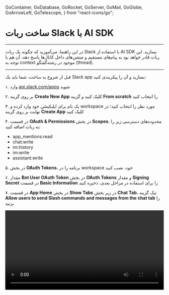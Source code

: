   GoContainer,
  GoDatabase,
  GoRocket,
  GoServer,
  GoMail,
  GoGlobe,
  GoArrowLeft,
  GoTelescope,
} from "react-icons/go";


<Layout>
<Head>
<title>مستندات ساخت ربات Slack - لیارا</title>
<meta property="og:title" content="مستندات خدمات رایانش ابری لیارا" />
<meta property="og:description" content="مستندات مربوط به ساخت ربات در Slack با استفاده از AI SDK و سرویس هوش مصنوعی لیارا"  />
<meta property="og:image" content="https://media.liara.ir/logos/liara-poster.jpg" />
</Head>


# ساخت ربات Slack با AI SDK
<hr className="mb-2" />

در این راهنما، می‌آموزید که چگونه یک ربات Slack با استفاده از AI SDK بسازید. این ربات قادر خواهد بود به پیام‌های مستقیم و منشن‌های داخل کانال‌ها پاسخ دهد، آن هم با توجه به context موجود در رشته‌گفتگو (thread).
<hr className="mb-2" />

<Section id='slack-app-setup' title='راه‌اندازی Slack app' />

قبل از شروع به ساخت، شما باید یک Slack app بسازید و آن را پیکربندی کنید:

<div className="h-4" />

۱. وارد <a href="https://api.slack.com/apps" className="text-[#2196f3]">api.slack.com/apps</a> شوید
<div className="h-1" />

۲. بر روی گزینه <b>Create New App</b> کلیک کنید و گزینه <b>From scratch</b> را انتخاب کنید
<div className="h-1" />
۳. یک نام برای اپلیکیشن خود وارد کرده و workspace مورد نظر را انتخاب کنید؛ در نهایت بر روی گزینه <b>Create App</b> کلیک کنید
<div className="h-1" />

۴. در قسمت <b>OAuth & Permissions</b> در بخش <b>Scopes</b>، محدوده‌های دسترسی زیر را به ربات اضافه کنید:

<div className="h-4" />

<ul>
<li><Important>app_mentions:read</Important></li>
<div className="h-1" />
<li><Important>chat:write</Important></li>
<div className="h-1" />
<li><Important>im:history</Important></li>
<div className="h-1" />
<li><Important>im:write</Important></li>
<div className="h-1" />
<li><Important>assistant:write</Important></li>
<div className="h-1" />
</ul>
<div className="h-4" />

۵. در بخش <b>OAuth Tokens</b>، برنامه را در workspace خود، نصب کنید 
<div className="h-1" />

۶. مقدار <b>Bot User OAuth Token</b> در بخش <b>OAuth Tokens</b> و مقدار <b>Signing Secret</b> در قسمت <b>Basic Information</b> را برای استفاده در مراحل بعدی، ذخیره کنید 
<div className="h-1" />

۷. در قسمت <b>App Home</b> در بخش <b>Show Tabs</b> در زیر بخش <b>Chat Tab</b>، تیک گزینه <b>Allow users to send Slash commands and messages from the chat tab</b> را بزنید

<div className="h-2" />   
<video
    src="https://media.liara.ir/ai/ai-sdk/cookbook/slackbot/create-slack-ai-bot.mp4"
    controls="controls"
    className="block w-full"
    width="100%"
/>
<hr className="mb-2" />

<Section id='project-setup' title='راه‌اندازی پروژه' />
این پروژه، از فناوری‌های زیر استفاده خواهد کرد: 

<div className="h-4" />
<ul>
<li><a href="https://ai-sdk.dev/docs/introduction" className="text-[#2196f3]">AI SDK</a></li>
<li><a href="https://api.slack.com/web" className="text-[#2196f3]">Slack Web API</a></li>
<li><a href="https://expressjs.com/" className="text-[#2196f3]">Express.js</a></li>
<li><a href="https://liara.ir/products/ai/" className="text-[#2196f3]">سرویس هوش مصنوعی لیارا</a></li>
<li><a href="https://liara.ir/landing/%D9%87%D8%A7%D8%B3%D8%AA-%D9%86%D9%88%D8%AF-%D8%AC%DB%8C-%D8%A7%D8%B3-node/" className="text-[#2196f3]">هاست NodeJS لیارا</a></li>
</ul>
<hr className="mb-2" />
<Section id='getting-started' title='شروع به کار' />

۱. یک کلون از <a href="https://github.com/liara-cloud/ai-sdk-examples" className="text-[#2196f3]">ریپازیتوری AI SDK Examples</a> تهیه کنید و وارد دایرکتوری <Important>Slack-Bot</Important> شوید:

<div className="h-2" />
<div dir='ltr'>
    <Highlight className="js">
        {`git clone https://github.com/liara-cloud/ai-sdk-examples.git
cd ai-sdk-examples/Slack-Bot`}
    </Highlight>
</div>
<div className="h-2" />

۲. وابستگی‌های برنامه را با اجرای دستور زیر نصب کنید: 

<div className="h-2" />
<div dir='ltr'>
    <Highlight className="js">
        {`npm install`}
    </Highlight>
</div>
<hr className="mb-2" />

<Section id='getting-started' title='ساختار پروژه' />
ساختار پروژه مذکور، به شکل زیر است: 

<div className="h-4" />
<ul>
<li>ابزارهای مربوط به Slack (در مسیر <Important>lib/slack-utils.ts</Important>) که شامل توابعی برای اعتبارسنجی درخواست‌های ورودی، تبدیل threadهای گفت‌وگو Slack به قالب سازگار با AI SDK، و دریافت شناسه‌ی کاربری Slackbot می‌باشد</li>
<div className="h-1" />
<li>فایل‌هایی برای مدیریت انواع مختلف رویدادهای Slack (در مسیرهای <Important>lib/handle-messages.ts</Important> و <Important>lib/handle-app-mention.ts</Important>)</li>
<div className="h-1" />
<li>یک API endpoint (از نوع <Important>POST</Important>) برای رویدادهای Slack (در مسیر <Important>api/events.ts</Important>)</li>
<div className="h-1" />
<li>یک entry point برای اجرای سرور NodeJS با استفاده از فریم‌ورک Express (مسیر <Important>server.ts</Important>)</li>
<div className="h-1" />
<li>یک فایل برای تولید پاسخ توسط مدل هوش مصنوعی از طریق AI SDK (در مسیر <Important>lib/generate-response.ts</Important>) </li>
</ul>
<hr className="mb-2" />

<Section id='event-handler' title='Event Handler' />

ابتدا بیایید نگاهی به مسیر API تعریف‌شده در فایل <Important>api/events.ts</Important> بیندازیم: 


<div className="h-2" />
<div dir='ltr'>
    <Highlight className="js">
        {`import type { SlackEvent } from "@slack/web-api";
  assistantThreadMessage,
  handleNewAssistantMessage,
} from "../lib/handle-messages";

// Express handler for POST /api/events
export async function eventsHandler(req: Request, res: Response) {
  // Express provides parsed body if express.json() middleware is used
  const rawBody = JSON.stringify(req.body);
  const payload = req.body;
  const requestType = payload.type as "url_verification" | "event_callback";

  // See https://api.slack.com/events/url_verification
  if (requestType === "url_verification") {
    return res.status(200).send(payload.challenge);
  }

  // For Slack signature verification, we need the raw body and headers
  // The verifyRequest function may need to be updated to work with Express
  const valid = await verifyRequest({
    requestType,
    request: req,
    rawBody,
  });
  if (!valid) {
    return res.status(400).send("Invalid request");
  }

  try {
    const botUserId = await getBotId();

    const event = payload.event as SlackEvent;

    if (event.type === "app_mention") {
      void handleNewAppMention(event, botUserId);
    }

    if (event.type === "assistant_thread_started") {
      void assistantThreadMessage(event);
    }

    if (
      event.type === "message" &&
      !event.subtype &&
      event.channel_type === "im" &&
      !event.bot_id &&
      !event.bot_profile &&
      event.bot_id !== botUserId
    ) {
      void handleNewAssistantMessage(event, botUserId);
    }

    return res.status(200).send("Success!");
  } catch (error) {
    console.error("Error generating response", error);
    return res.status(500).send("Error generating response");
  }
}
`}
    </Highlight>
</div>
<div className="h-2" />

در قطعه کد فوق: 

<div className="h-2" />
<ul>
<li>ابتدا بررسی می‌شود که آیا درخواست برای تایید URL است یا شامل یک رویداد واقعی از Slack</li>
<li>اگر Slack درخواست تأیید URL فرستاده باشد، پاسخ مناسب برای تأیید ارسال می‌شود</li>
<li>اعتبار درخواست بررسی می‌شود تا از معتبر بودن آن اطمینان حاصل گردد</li>
<li>اگر درخواست معتبر باشد، داده‌ی مربوط به رویداد از آن استخراج می‌شود</li>
<li>بر اساس نوع رویداد (مثل منشن شدن ربات، شروع یک رشته گفتگو یا پیام مستقیم)، تابع مربوط به آن اجرا می‌شود</li>
<li>در پایان، پاسخ موفق یا خطا به Slack برگردانده می‌شود</li>
</ul>
<hr className="mb-2" />

<Section id='event-handlers' title='Event Handlers' />
اکنون بیایید ببینیم هر نوع رویداد چگونه مدیریت می‌شود.


<Section id='app-mentions' title='منشن‌های برنامه' />
زمانی که یک کاربر ربات شما را در یک کانال منشن می‌کند، رویداد <Important>app_mention</Important> فعال می‌شود. تابع <Important>handleNewAppMention</Important> در فایل <Important>handle-app-mention.ts</Important> مسئول پردازش این نوع منشن‌ها است.
عملکرد این تابع به صورت زیر است:

<div className="h-4" />

۱. ابتدا بررسی می‌شود که آیا پیام از سوی یک ربات ارسال شده یا خیر، تا از ایجاد حلقه‌های بی‌پایان پاسخ‌دهی جلوگیری شود
<div className="h-1" />
۲. یک تابع به‌روزرسانی وضعیت ساخته می‌شود تا نشان دهد ربات در حال «فکر کردن» است.
<div className="h-1" />
۳. اگر منشن در قالب یک thread باشد، تاریخچه‌ی آن thread واکشی می‌شود.
<div className="h-1" />
۴. با استفاده از تابع <Important>generateResponse</Important>، محتوای پیام برای LLM ارسال می‌شود.
<div className="h-1" />
۵. پیام اولیه‌ای که نشان‌دهنده‌ی «thinking» بود، با پاسخ تولیدشده توسط هوش مصنوعی به‌روزرسانی می‌شود.
<div className="h-4" />
در ادامه کد مربوطه در فایل <Important>handle-app-mention.ts</Important> قرار گرفته است:

<div className="h-2" />
<div dir='ltr'>
    <Highlight className="js">
        {`import { AppMentionEvent } from "@slack/web-api";

const updateStatusUtil = async (
  initialStatus: string,
  event: AppMentionEvent,
) => {
  const initialMessage = await client.chat.postMessage({
    channel: event.channel,
    thread_ts: event.thread_ts ?? event.ts,
    text: initialStatus,
  });

  if (!initialMessage || !initialMessage.ts)
    throw new Error("Failed to post initial message");

  const updateMessage = async (status: string) => {
    await client.chat.update({
      channel: event.channel,
      ts: initialMessage.ts as string,
      text: status,
    });
  };
  return updateMessage;
};

export async function handleNewAppMention(
  event: AppMentionEvent,
  botUserId: string,
) {
  console.log("Handling app mention");
  if (event.bot_id || event.bot_id === botUserId || event.bot_profile) {
    console.log("Skipping app mention");
    return;
  }

  const { thread_ts, channel } = event;
  const updateMessage = await updateStatusUtil("is thinking...", event);

  if (thread_ts) {
    const messages = await getThread(channel, thread_ts, botUserId);
    const result = await generateResponse(messages, updateMessage);
    updateMessage(result);
  } else {
    const result = await generateResponse(
      [{ role: "user", content: event.text }],
      updateMessage,
    );
    updateMessage(result);
  }
}
`}
    </Highlight>
</div>

<Section id='assistant-thread-messages' title='پیام‌های thread دستیار' />

زمانی که یک کاربر یک thread را با دستیار شما آغاز می‌کند، رویداد <Important>assistant_thread_started</Important> فعال می‌شود. تابع <Important>assistantThreadMessage</Important> در فایل <Important>handle-messages.ts</Important> مسئول مدیریت این نوع رویداد است.
عملکرد این تابع به صورت زیر است:

<div className="h-4" />
<ul>
<li>ارسال پیام خوش‌آمدگویی در ابتدای رشته</li>
<li>ایجاد پیشنهادهای آماده (Suggested Prompts) برای کمک به کاربران جهت شروع تعامل با دستیار</li>
</ul>
<div className="h-4" />

در ادامه کد مربوط به تابع <Important>assistantThreadMessage</Important> آمده است:

<div className="h-2" />
<div dir='ltr'>
    <Highlight className="js">
        {`export async function assistantThreadMessage(
  event: AssistantThreadStartedEvent,
) {
  const { channel_id, thread_ts } = event.assistant_thread;
  console.log(\`Thread started: \${channel_id} \${thread_ts}\`);
  console.log(JSON.stringify(event));

  await client.chat.postMessage({
    channel: channel_id,
    thread_ts: thread_ts,
    text: "Hello, I'm an AI assistant built with the AI SDK by Vercel!",
  });

  await client.assistant.threads.setSuggestedPrompts({
    channel_id: channel_id,
    thread_ts: thread_ts,
    prompts: [
      {
        title: "Get the weather",
        message: "What is the current weather in London?",
      },
      {
        title: "Get the news",
        message: "What is the latest Premier League news from the BBC?",
      },
    ],
  });
}
`}
    </Highlight>
</div>

<Section id='direct-messages' title='پیام‌های مستقیم (Direct Messages)' />

برای ارسال پیام‌های مستقیم (DM) به ربات، رویداد <Important>message</Important> فعال می‌شود. این رویداد توسط تابع <Important>handleNewAssistantMessage</Important> در فایل <Important>handle-messages.ts</Important> مدیریت می‌شود.
عملکرد این تابع به صورت زیر است:

<div className="h-4" />
<ul>
<li>بررسی اینکه پیام از یک ربات نیست تا از پاسخ‌دهی غیرضروری جلوگیری شود</li>
<li>به‌روزرسانی وضعیت، برای نمایش اینکه پاسخ در حال تولید است</li>
<li>بازیابی تاریخچه‌ی گفت‌وگو جهت ارائه‌ی Context به مدل</li>
<li>فراخوانی LLM با استفاده از محتوای گفت‌وگو</li>
<li>ارسال پاسخ LLM در thread مرتبط با پیام کاربر</li>
</ul>
<div className="h-4" />

در ادامه کد مربوط به تابع <Important>handleNewAssistantMessage</Important> آمده است:

<div className="h-2" />
<div dir='ltr'>
    <Highlight className="js">
        {`export async function handleNewAssistantMessage(
  event: GenericMessageEvent,
  botUserId: string,
) {
  if (
    event.bot_id ||
    event.bot_id === botUserId ||
    event.bot_profile ||
    !event.thread_ts
  )
    return;

  const { thread_ts, channel } = event;
  const updateStatus = updateStatusUtil(channel, thread_ts);
  updateStatus("is thinking...");

  const messages = await getThread(channel, thread_ts, botUserId);
  const result = await generateResponse(messages, updateStatus);

  await client.chat.postMessage({
    channel: channel,
    thread_ts: thread_ts,
    text: result,
    unfurl_links: false,
    blocks: [
      {
        type: "section",
        text: {
          type: "mrkdwn",
          text: result,
        },
      },
    ],
  });

  updateStatus("");
}`}
    </Highlight>
</div>
<hr className="mb-2" />

<Section id='ai-logic' title='منطق AI' />

هسته‌ی اصلی برنامه‌ی ما تابع <Important>generateResponse</Important> است که در فایل <Important>lib/generate-response.ts</Important> قرار گرفته است. این تابع وظیفه دارد پیام‌های دریافتی را پردازش کرده و با استفاده از AI SDK پاسخ مناسب تولید کند.
نحوه‌ی پیاده‌سازی تابع <Important>generateResponse</Important> به شرح زیر است:

<div className="h-2" />
<div dir='ltr'>
    <Highlight className="js">
        {`import { createOpenAI } from '@ai-sdk/openai';

const my_model = createOpenAI({
  baseURL: process.env.BASE_URL,
  apiKey: process.env.LIARA_API_KEY,
});

  messages: CoreMessage[],
  updateStatus?: (status: string) => void,
) => {
  const { text } = await generateText({
    model: my_model('openai/gpt-4o-mini'),
    system: \`You are a Slack bot assistant. Keep your responses concise and to the point.
    - Do not tag users.
    - Current date is: \${new Date().toISOString().split('T')[0]}\`,
    messages,
  });

  // Convert markdown to Slack mrkdwn format
  return text.replace(/\\[(.*?)\\]\\((.*?)\\)/g, '<$2|$1>').replace(/\\*\\*/g, '*');
};
`}
    </Highlight>
</div>
<div className="h-2" />

در قطعه کد فوق، <Important>BASE_URL</Important> آدرس سرویس هوش مصنوعی است که از لیارا، تهیه کرده‌اید و 
مقدار <Important>LIARA_API_KEY</Important>، <a href="/references/api/about/#api-access-key" className="text-[#2196f3]">کلید API کنسول</a> است. 
در قطعه کد فوق: 

<div className="h-4" />
<ul>
<li>از تابع <Important>generateText</Important> در AI SDK برای فراخوانی مدل <Important>openai/gpt-4o-mini</Important> استفاده می‌شود</li>
<li>یک system prompt ارائه شده است تا رفتار مدل را هدایت کند</li>
<li>پاسخ نهایی به فرمت markdown سازگار با Slack قالب‌بندی شده است</li>
</ul>
<hr className="mb-2" />
<Section id='enhancing-with-tools' title='ارتقا LLM با Toolها' />

قدرت واقعی AI SDK در Toolهایی نهفته است که به ربات شما امکان انجام عملیات را می‌دهند. بیایید دو ابزار کاربردی به آن اضافه کنیم:

<div className="h-2" />
<div dir='ltr'>
    <Highlight className="js">
        {`import { createOpenAI } from '@ai-sdk/openai';

const my_model = createOpenAI({
  baseURL: process.env.BASE_URL,
  apiKey: process.env.LIARA_API_KEY,
});

  messages: CoreMessage[],
  updateStatus?: (status: string) => void,
) => {
  const { text } = await generateText({
    model: my_model('openai/gpt-4o-mini:online'),
    system: \`You are a Slack bot assistant. Keep your responses concise and to the point.
    - Do not tag users.
    - Current date is: \${new Date().toISOString().split('T')[0]}
    - Always include sources in your final response if you use web search.\`,
    messages,
    maxSteps: 10,
    tools: {
      getWeather: tool({
        description: 'Get the current weather at a location',
        parameters: z.object({
          latitude: z.number(),
          longitude: z.number(),
          city: z.string(),
        }),
        execute: async ({ latitude, longitude, city }) => {
          updateStatus?.(\`is getting weather for \${city}...\`);

          const response = await fetch(
            \`https://api.open-meteo.com/v1/forecast?latitude=\${latitude}&longitude=\${longitude}&current=temperature_2m,weathercode,relativehumidity_2m&timezone=auto\`,
          );

          const weatherData = await response.json();
          return {
            temperature: weatherData.current.temperature_2m,
            weatherCode: weatherData.current.weathercode,
            humidity: weatherData.current.relativehumidity_2m,
            city,
          };
        },
      }),
    },
  });

  // Convert markdown to Slack mrkdwn format
  return text.replace(/\\[(.*?)\\]\\((.*?)\\)/g, '<$2|$1>').replace(/\\*\\*/g, '*');
};
`}
    </Highlight>
</div>
<div className="h-2" />
در پیاده‌سازی به‌روزشده فوق، یک Tool به نام <Important>getWeather</Important> اضافه شده است که داده‌های هواشناسی را برای یک مکان مشخص واکشی می‌کند
همچنین، برای اینکه مدل در صورت نیاز، عملیات جستجو در وب را انجام دهد، تگ <Important>online</Important> در تعریف مدل، اضافه شده است. در سرویس هوش مصنوعی لیارا، با اضافه کردن این تگ به مدل، می‌توانید از سرویس Exa موجود در مدل، استفاده کنید. 

<div className="h-2" />
همچنین مقدار <Important>maxSteps: 10</Important> تنظیم شده است تا امکان گفت‌وگوهای چندمرحله‌ای (multi-step conversations) فراهم گردد. این ویژگی به‌طور خودکار نتایج اToolها را به مدل بازمی‌گرداند تا در صورت نیاز، فراخوانی Toolهای بیشتری انجام گیرد یا پاسخ نهایی تولید شود.
<hr className="mb-2" />

<Section id='how-it-works' title='نحوه‌ی عملکرد' />

زمانی که یک کاربر با ربات شما تعامل برقرار می‌کند:

<div className="h-2" />
۱. رویداد Slack دریافت و توسط API endpoint شما پردازش می‌شود.

<div className="h-1" />

۲. پیام کاربر و تاریخچه‌ی Thread به تابع <Important>generateResponse</Important> ارسال می‌شود.
<div className="h-1" />

۳. AI SDK پیام را پردازش می‌کند و در صورت نیاز ممکن است Toolهایی را فراخوانی کند.
<div className="h-1" />

۴. پاسخ تولیدشده قالب‌بندی می‌شود تا با فرمت مورد استفاده در Slack سازگار باشد، سپس برای کاربر ارسال می‌شود.
<div className="h-2" />

Toolها به‌صورت خودکار و بر اساس نیت کاربر فعال می‌شوند. برای مثال، اگر کاربر بپرسد: "هوای تهران چطور است؟"، مدل مراحل زیر را انجام می‌دهد: 
<div className="h-2" />

۱. درخواست را به‌عنوان یک query هواشناسی تشخیص می‌دهد.
<div className="h-1" />

۲. ابزار <Important>getWeather</Important> را با مختصات تهران، فراخوانی می‌کند.
<div className="h-1" />

۳. داده‌های هواشناسی را پردازش می‌کند.

<div className="h-1" />
۴. یک پاسخ نهایی تولید می‌کند و به سؤال کاربر پاسخ می‌دهد.
<hr className="mb-2" />

<Section id='deploying-the-app' title='ساخت و استقرار برنامه' />

اکنون، نوبت استقرار برنامه در لیارا است. مراحل زیر را دنبال کنید: 

<Step  steps={[
{
  step: "۱",
  content: (
  <>
    <h3>نصب Liara CLI</h3>
    <p>ترمینال را باز کنید و با اجرای دستور زیر، ابزار Liara CLI را بر روی سیستم خود نصب کنید:</p>
    <div dir='ltr'>
      <Highlight className="bash">
        {`npm install -g @liara/cli`}
      </Highlight>
    </div>
  </>
  )
  },
  {
  step: "۲",
  content: (
  <>
    <h3>لاگین به حساب کاربری</h3>
    <p>با اجرای دستور زیر، وارد حساب کاربری خود در لیارا، شوید:</p>
    <div dir='ltr'>
      <Highlight className="bash">
        {`liara login`}
      </Highlight>
    </div>
  </>
  )
  },
  {
  step: "۳",
  content: (
  <>
    <h3>ایجاد برنامه</h3>
    <p>با اجرای دستور زیر، برنامه NodeJS خود را ایجاد کنید:</p>
    <div dir='ltr'>
    <Highlight className="bash">
      {`liara create`}
    </Highlight>
    </div>
    <div className="h-2" />
  </>
  )
  },
  {
  step: "۴",
  content: (
  <>
    <h3>تنظیم متغیرهای محیطی</h3>
    <p>
      طبق <a href="/paas/details/envs/#add-envs" className="text-[#2196f3]">مستندات تنظیم متغیرهای محیطی</a>، متغیرهای زیر را با مقدار واقعی‌شان، به برنامه خود اضافه کنید: 

    </p>
    <div className="h-2" />
    <div dir='ltr'>
    <Highlight className="json">
      {`SLACK_BOT_TOKEN=xxxxxxxxx
SLACK_SIGNING_SECRET=xxxxxxxxx
BASE_URL=xxxxxxxxx
LIARA_API_KEY=xxxxxxxxx`}
    </Highlight>
    </div>
  </>
  )
  },
  {
  step: "۵",
  content: (
  <>
    <h3>استقرار برنامه</h3>
    <p>با اجرای دستور زیر در مسیر اصلی پروژه، برنامه خود را  در لیارا مستقر کنید:</p>
    <div className="h-2" />
    <div dir='ltr'>
    <Highlight className="bash">
      {`liara deploy --platform=node --port=3000`}
    </Highlight>
    </div>
  </>
  )
  },
  {
  step: "۶",
  content: (
  <>
    <h3>اتصال مدل به Slack App</h3>
    <p>
      مجدداً وارد <a href="https://api.slack.com/apps" className="text-[#2196f3]">api.slack.com/apps</a> شوید و به قسمت <b>Event Subscriptions</b> بروید. <b>Enable Events</b> را بزنید و URL برنامه NodeJS خود را به همراه <Important>api/events/</Important> در فیلد باز شده، قرار دهید. مثلاً اگر URL برنامه NodeJS شما <Important>https://noda.liara.run</Important> باشد، باید URL زیر را در فیلد باز شده، قرار دهید: 
    </p>
    <div className="h-2" />
    <div dir='ltr'>
    <Highlight className="bash">
      {`https://noda.liara.run/api/events`}
    </Highlight>
    </div>
    <div className="h-2" />  
    <p>
      در نهایت، بر روی گزینه <b>Save Changes</b> کلیک کنید تا تغییرات، ذخیره شوند. 
    </p> 
    <div className="h-2" />  
    <img src="https://media.liara.ir/ai/ai-sdk/cookbook/slackbot/enable-events.png" alt="enable events in slack app"/>
    <div className="h-4" />
  </>
  )
  },
  {
  step: "۷",
  content: (
  <>
    <h3>تنظیم پارامترها</h3>
    <p>در همان صفحه <b>Events Subscription</b>، بر روی بخش <b>Subscribe to bot events</b> کلیک کنید و رویدادهای زیر را، فعال کنید:</p>
    <div className="h-2" />
    <ul>
      <li><Important>app_mention</Important></li>
      <li><Important>assistant_thread_started</Important></li>
      <li><Important>message:im</Important></li>
    </ul>
  </>
  )
  },

]}
/>

<div className="h-2" />

در نهایت، وارد workspace خود در Slack شوید و app را با ارسال یک پیام به ربات، تست کنید. 
    
<div className="h-2" />  
<img src="https://media.liara.ir/ai/ai-sdk/cookbook/slackbot/talking-with-bot-in-slack.png" alt="talking with bot in slack"/>
<hr className="mb-2" />

<Section id="next-steps" title="گام‌های بعدی" />

شما یک چت‌بات Slack ساخته‌اید که توسط AI SDK پشتیبانی می‌شود! در ادامه برخی راه‌های توسعه‌ی آن آورده شده است:

<div className="h-2" />  
<ul>
<li>افزودن حافظه برای کاربران خاص به‌منظور ارائه‌ی context تعاملات قبلی به LLM</li>
<li>پیاده‌سازی Toolهای بیشتر مانند پرس‌وجوی دیتابیس یا جستجو در پایگاه دانش</li>
<li>افزودن پشتیبانی از قالب‌بندی پیشرفته‌ی پیام با استفاده از Blockها</li>
<li>افزودن تحلیل‌گر برای ردیابی الگوهای استفاده</li>
</ul>
<div className="h-4" />

<Alert variant="info">
<p>
  در محیط Production، توصیه می‌شود یک سیستم queueing پیشرفته پیاده‌سازی شود تا از پردازش صحیح پیام‌ها اطمینان حاصل شود.
</p>
</Alert>

</Layout>